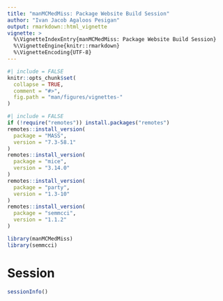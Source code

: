 ```yaml
---
title: "manMCMedMiss: Package Website Build Session"
author: "Ivan Jacob Agaloos Pesigan"
output: rmarkdown::html_vignette
vignette: >
  %\VignetteIndexEntry{manMCMedMiss: Package Website Build Session}
  %\VignetteEngine{knitr::rmarkdown}
  %\VignetteEncoding{UTF-8}
---
```


```r
#| include = FALSE
knitr::opts_chunk$set(
  collapse = TRUE,
  comment = "#>",
  fig.path = "man/figures/vignettes-"
)
```

```r
#| include = FALSE
if (!require("remotes")) install.packages("remotes")
remotes::install_version(
  package = "MASS",
  version = "7.3-58.1"
)
remotes::install_version(
  package = "mice",
  version = "3.14.0"
)
remotes::install_version(
  package = "party",
  version = "1.3-10"
)
remotes::install_version(
  package = "semmcci",
  version = "1.1.2"
)
```

```r
library(manMCMedMiss)
library(semmcci)
```

# Session

```r
sessionInfo()
```
